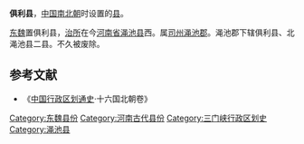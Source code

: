'''俱利县'''，[[中国|中国]][[南北朝|南北朝]]时设置的[[县|县]]。

[[东魏|东魏]]置俱利县，[[治所|治所]]在今[[河南省|河南省]][[渑池县|渑池县]]西。属[[司州_(北魏)|司州]][[渑池郡|渑池郡]]。渑池郡下辖俱利县、北渑池县二县。不久被废除。 

==参考文献==
*《[[中国行政区划通史|中国行政区划通史]]·十六国北朝卷》

{{南北朝行政区划小作品}}
{{DEFAULTSORT:J}}
[[Category:东魏县份|Category:东魏县份]]
[[Category:河南古代县份|Category:河南古代县份]]
[[Category:三门峡行政区划史|Category:三门峡行政区划史]]
[[Category:渑池县|Category:渑池县]]